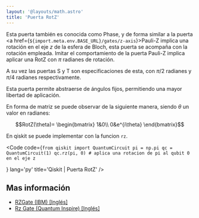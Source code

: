 ```yaml
---
layout: '@layouts/math.astro'
title: 'Puerta RotZ'
---
```



Esta puerta también es conocida como Phase, y de forma similar a la puerta <a href={`${import.meta.env.BASE_URL}/gates/z-axis`}>Pauli-Z</a> implica una rotación en el eje $z$ de la esfera de Bloch, esta puerta se acompaña con la rotación empleada. Imitar el comportamiento de la puerta Pauli-Z implica aplicar una RotZ con $\pi$ radianes de rotación. 

A su vez las puertas S y T son especificaciones de esta, con $\pi/2$ radianes y $\pi/4$ radianes respectivamente.

Esta puerta permite abstraerse de ángulos fijos, permitiendo una mayor libertad de aplicación.

En forma de matriz se puede observar de la siguiente manera, siendo $\theta$ un valor en radianes:
```math
RotZ(\theta)=
\begin{bmatrix}
1&0\\
0&e^{i\theta}
\end{bmatrix}
```

En qiskit se puede implementar con la funcion `rz`.

<Code
  code={`
from qiskit import QuantumCircuit
pi = np.pi
qc = QuantumCircuit(1)
qc.rz(pi, 0) # aplica una rotacion de pi al qubit 0 en el eje z
`

}
  lang='py'
  title='Qiskit | Puerta RotZ'
/>

## Mas información

- <a href="https://docs.quantum.ibm.com/api/qiskit/qiskit.circuit.library.RZGate" target="_blank">RZGate (IBM) [Inglés]</a>
- <a href="https://www.quantum-inspire.com/kbase/rz-gate/" target="_blank">Rz Gate (Quantum Inspire) [Inglés]</a>
